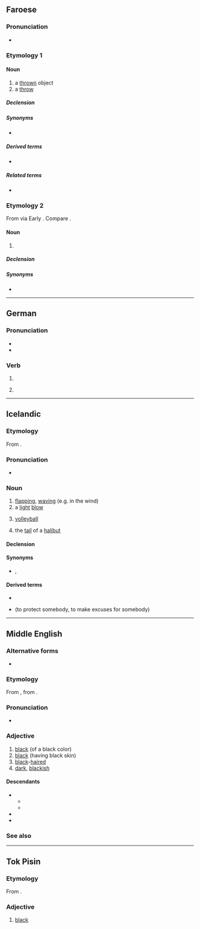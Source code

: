 ==Faroese==

===Pronunciation===
* {{IPA|/plɛaːk/|lang=fo}}
*: {{rhymes|ɛaːk|lang=fo}}

===Etymology 1===
{{verbal noun of|blaka|lang=fo}}

====Noun====
{{fo-noun|n|blaks|bløk}}

# a [[thrown]] object
# a [[throw]]

=====Declension=====
{{fo-decl-noun-n5|bl|a|k|ø}}

=====Synonyms=====
* {{l|fo|kast}}

=====Derived terms=====
* {{l|fo|kavablak}}
=====Related terms=====
* {{l|fo|blaka}}

===Etymology 2===
From {{der|fo|sga|bláthach}} via Early {{der|fo|sco-smi|-}}. Compare {{cog|gd|blàthach}}.

====Noun====
{{fo-noun|n|blaks|-}}

# {{l|en|buttermilk}}

=====Declension=====
{{fo-decl-noun-n5-s|blak}}

=====Synonyms=====
* {{l|fo|blaðak}}

----

==German==

===Pronunciation===
* {{audio|De-blak.ogg|Audio|lang=de}}
* {{rhymes|aːk|lang=de}}

===Verb===
{{head|de|verb form}}

# {{de-verb form of|blaken|i|s}}
# {{lb|de|colloquial}} {{de-verb form of|blaken|1|s|g}}

----

==Icelandic==
{{wikipedia|lang=is}}

===Etymology===
From {{der|is|non|blak}}.

===Pronunciation===
* {{IPA|/plaːk/|lang=is}}
*: {{rhymes|aːk|lang=is}}

===Noun===
{{is-noun|n|blaks|blök}}

# [[flapping]], [[waving]] (e.g. in the wind)
# a [[light]] [[blow]]
# {{lb|is|sports}} [[volleyball]]
# the [[tail]] of a [[halibut]]

====Declension====
{{is-decl-noun-n-s|bl|a|k}}

====Synonyms====
* {{sense|light blow}} {{l|is|skellur}}, {{l|is|högg}}

====Derived terms====
{{rel-top|{{jump|d|is|volleyball}} derived terms}}
* {{l|is|strandblak}}
{{rel-mid}}
{{rel-bottom}}

{{rel-top|{{jump|d|is|light blow|s}} derived terms}}
* {{l|is|bera blak af|bera blak af einhverjum}} (to protect somebody, to make excuses for somebody)
{{rel-mid}}
{{rel-bottom}}

----

==Middle English==

===Alternative forms===
* {{alter|enm|blake|blakke|black|blac}}

===Etymology===
From {{inh|enm|ang|blæc}}, from {{inh|enm|gem-pro|*blakaz}}.

===Pronunciation===
* {{IPA|lang=enm|/blak/|/blaːk/}}

===Adjective===
{{enm-adj|blake|blakker|blakkest}}

# [[black]] (of a black color)
# [[black]] (having black skin)
# [[black]]-[[haired]]
# [[dark]], [[blackish]]

====Descendants====
* {{desc|en|black}}
** {{desc|nl|black|bor=1}}
** {{desc|fr|black|bor=1}}
* {{desc|sco|black}}
* {{desc|yol|bhlock}}

===See also===
{{table:colors/enm}}

----

==Tok Pisin==

===Etymology===
From {{der|tpi|en|black}}.

===Adjective===
{{head|tpi|adjective}}

{{topic|tpi|Colors}}

# [[black]]